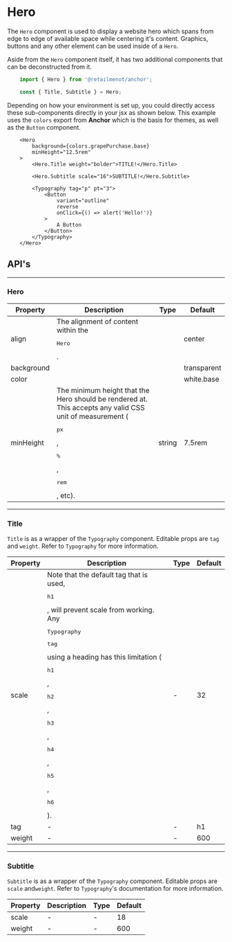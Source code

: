 
# Hero

The `Hero` component is used to display a website hero which spans from edge to edge of available
space while centering it's content. Graphics, buttons and any other element can be used inside of a
`Hero`.

Aside from the `Hero` component itself, it has two additional components that can be deconstructed
from it.

```jsx
    import { Hero } from '@retailmenot/anchor';

    const { Title, Subtitle } = Hero;
```

Depending on how your environment is set up, you could directly access these sub-components directly
in your jsx as shown below. This example uses the `colors` export from **Anchor** which is the basis for <Link to="/theme">themes</Link>,
as well as the <Link to="/components/button/">`Button`</Link> component.

```tsx live
    <Hero
        background={colors.grapePurchase.base}
        minHeight="12.5rem"
    >
        <Hero.Title weight="bolder">TITLE!</Hero.Title>

        <Hero.Subtitle scale="16">SUBTITLE!</Hero.Subtitle>

        <Typography tag="p" pt="3">
            <Button
                variant="outline"
                reverse
                onClick={() => alert('Hello!')}
            >
                A Button
            </Button>
        </Typography>
    </Hero>
```

## API's

---

### Hero

<table>
    <thead>
        <tr>
            <th>Property</th>
            <th>Description</th>
            <th>Type</th>
            <th>Default</th>
        </tr>
    </thead>
    <tbody>
        <tr>
            <td>align</td>
            <td>
                The alignment of content within the <pre>Hero</pre>.
            </td>
            <td>
                <FormatTypes types={['center', 'left', 'right', 'inherit', 'justify']} />
            </td>
            <td>center</td>
        </tr>
        <tr>
            <td>background</td>
            <td>
                <ColorBlurb background gradient label="Hero" />
            </td>
            <td>
                <FormatTypes types={['string', 'rgb', 'rgba']} noInterpret />
            </td>
            <td>transparent</td>
        </tr>
        <tr>
            <td>color</td>
            <td>
                <ColorBlurb defaultTheme label="Hero" />
            </td>
            <td>
                <FormatTypes types={['string', 'rgb', 'rgba']} noInterpret />
            </td>
            <td><Link to="/theme">white.base</Link></td>
        </tr>
        <tr>
            <td>minHeight</td>
            <td>
                The minimum height that the Hero should be rendered at. This accepts any valid CSS
                unit of measurement (<pre>px</pre>, <pre>%</pre>, <pre>rem</pre>, etc).
            </td>
            <td>
                string
            </td>
            <td>7.5rem</td>
        </tr>
    </tbody>
</table>

---

### Title

`Title` is as a wrapper of the `Typography` component.
Editable props are `tag`  and `weight`. Refer to <Link to="/components/typography">`Typography`</Link> for
more information.

<table>
    <thead>
        <tr>
            <th>Property</th>
            <th>Description</th>
            <th>Type</th>
            <th>Default</th>
        </tr>
    </thead>
    <tbody>
        <tr>
            <td>scale</td>
            <td>
                Note that the default tag that is used, <pre>h1</pre>, will prevent scale from working. Any
                <pre>Typography</pre> <pre>tag</pre> using a heading has this limitation
                (<pre>h1</pre>, <pre>h2</pre>, <pre>h3</pre>, <pre>h4</pre>, <pre>h5</pre>, <pre>h6</pre>).
            </td>
            <td>
                -
            </td>
            <td>32</td>
        </tr>
        <tr>
            <td>tag</td>
            <td>
                -
            </td>
            <td>
                -
            </td>
            <td>h1</td>
        </tr>
        <tr>
            <td>weight</td>
            <td>
                -
            </td>
            <td>
                -
            </td>
            <td>600</td>
        </tr>
    </tbody>
</table>

---

### Subtitle

`Subtitle` is as a wrapper of the `Typography` component. Editable props are `scale` and`weight`.
Refer to `Typography`'s <Link to="/components/typography">documentation</Link> for more information.

<table>
    <thead>
        <tr>
            <th>Property</th>
            <th>Description</th>
            <th>Type</th>
            <th>Default</th>
        </tr>
    </thead>
    <tbody>
        <tr>
            <td>scale</td>
            <td>
                -
            </td>
            <td>
                -
            </td>
            <td>18</td>
        </tr>
        <tr>
            <td>weight</td>
            <td>
                -
            </td>
            <td>
                -
            </td>
            <td>600</td>
        </tr>
    </tbody>
</table>
